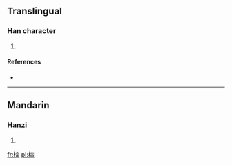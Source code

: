 ==Translingual==

===Han character===
{{Han char|rn=75|rad=木|as=12|sn=16|four=|canj=木十心月 (DJPB)}}

# {{defn|Han|sort=木12}}

====References====
* {{Han ref|kx=0554.130|dkj=15567|dj=0943.050|hdz=21296.060|uh=6A63|ud=27235}}

----

==Mandarin==

===Hanzi===
{{cmn-hanzi|pin=[[chōng]] ([[chong1]]), [[nǐng]] ([[ning3]]), [[tóng]] ([[tong2]])|wg=ch'ung<sup>1</sup>, ning<sup>3</sup>, t'ung<sup>2</sup>}}

# {{defn|lang=cmn|sort=木12}}

[[fr:橣]]
[[pl:橣]]